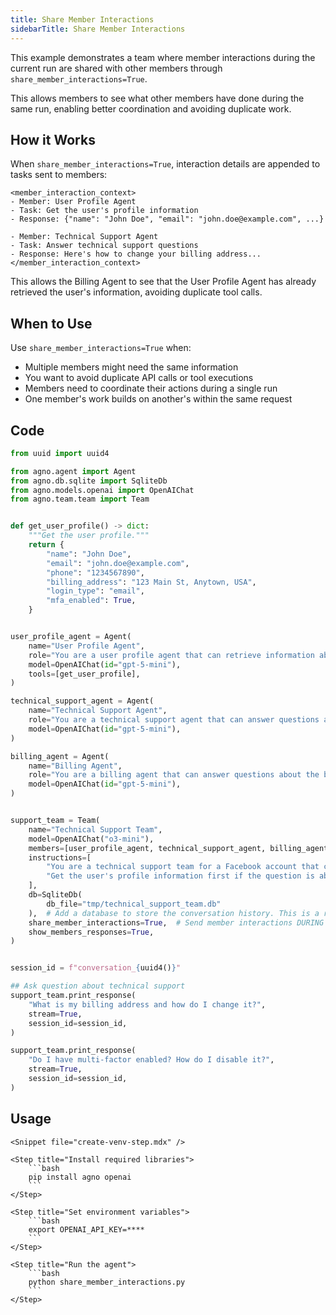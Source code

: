 ```yaml
---
title: Share Member Interactions
sidebarTitle: Share Member Interactions
---
```


This example demonstrates a team where member interactions during the current run are shared with other members through `share_member_interactions=True`.

This allows members to see what other members have done during the same run, enabling better coordination and avoiding duplicate work.

## How it Works

When `share_member_interactions=True`, interaction details are appended to tasks sent to members:

```
<member_interaction_context>
- Member: User Profile Agent
- Task: Get the user's profile information
- Response: {"name": "John Doe", "email": "john.doe@example.com", ...}

- Member: Technical Support Agent
- Task: Answer technical support questions
- Response: Here's how to change your billing address...
</member_interaction_context>
```

This allows the Billing Agent to see that the User Profile Agent has already retrieved the user's information, avoiding duplicate tool calls.

## When to Use

Use `share_member_interactions=True` when:
- Multiple members might need the same information
- You want to avoid duplicate API calls or tool executions
- Members need to coordinate their actions during a single run
- One member's work builds on another's within the same request


## Code

```python share_member_interactions.py
from uuid import uuid4

from agno.agent import Agent
from agno.db.sqlite import SqliteDb
from agno.models.openai import OpenAIChat
from agno.team.team import Team


def get_user_profile() -> dict:
    """Get the user profile."""
    return {
        "name": "John Doe",
        "email": "john.doe@example.com",
        "phone": "1234567890",
        "billing_address": "123 Main St, Anytown, USA",
        "login_type": "email",
        "mfa_enabled": True,
    }


user_profile_agent = Agent(
    name="User Profile Agent",
    role="You are a user profile agent that can retrieve information about the user and the user's account.",
    model=OpenAIChat(id="gpt-5-mini"),
    tools=[get_user_profile],
)

technical_support_agent = Agent(
    name="Technical Support Agent",
    role="You are a technical support agent that can answer questions about the technical support.",
    model=OpenAIChat(id="gpt-5-mini"),
)

billing_agent = Agent(
    name="Billing Agent",
    role="You are a billing agent that can answer questions about the billing.",
    model=OpenAIChat(id="gpt-5-mini"),
)


support_team = Team(
    name="Technical Support Team",
    model=OpenAIChat("o3-mini"),
    members=[user_profile_agent, technical_support_agent, billing_agent],
    instructions=[
        "You are a technical support team for a Facebook account that can answer questions about the technical support and billing for Facebook.",
        "Get the user's profile information first if the question is about the user's profile or account.",
    ],
    db=SqliteDb(
        db_file="tmp/technical_support_team.db"
    ),  # Add a database to store the conversation history. This is a requirement for history to work correctly.
    share_member_interactions=True,  # Send member interactions DURING the current run to the other members.
    show_members_responses=True,
)


session_id = f"conversation_{uuid4()}"

## Ask question about technical support
support_team.print_response(
    "What is my billing address and how do I change it?",
    stream=True,
    session_id=session_id,
)

support_team.print_response(
    "Do I have multi-factor enabled? How do I disable it?",
    stream=True,
    session_id=session_id,
)
```

## Usage

<Steps>

    <Snippet file="create-venv-step.mdx" />

    <Step title="Install required libraries">
        ```bash
        pip install agno openai
        ```
    </Step>

    <Step title="Set environment variables">
        ```bash
        export OPENAI_API_KEY=****
        ```
    </Step>

    <Step title="Run the agent">
        ```bash
        python share_member_interactions.py
        ```
    </Step>

</Steps>